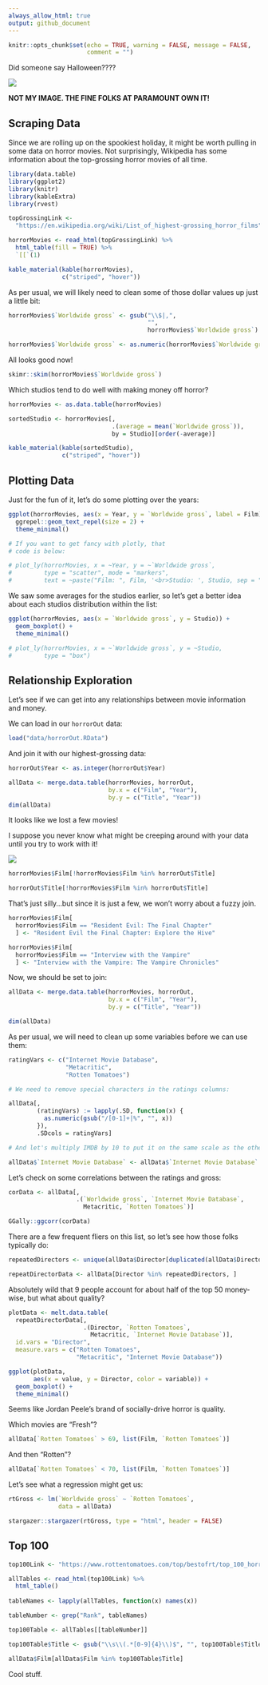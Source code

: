 ```yaml
---
always_allow_html: true
output: github_document
---
```


```r
knitr::opts_chunk$set(echo = TRUE, warning = FALSE, message = FALSE, 
                      comment = "")
```

Did someone say Halloween????

![](images/jason.gif)

**NOT MY IMAGE. THE FINE FOLKS AT PARAMOUNT OWN IT!**

## Scraping Data

Since we are rolling up on the spookiest holiday, it might be worth pulling in some data on horror movies. Not surprisingly, Wikipedia has some information about the top-grossing horror movies of all time.

```r
library(data.table)
library(ggplot2)
library(knitr)
library(kableExtra)
library(rvest)

topGrossingLink <- 
  "https://en.wikipedia.org/wiki/List_of_highest-grossing_horror_films"

horrorMovies <- read_html(topGrossingLink) %>% 
  html_table(fill = TRUE) %>% 
  `[[`(1)

kable_material(kable(horrorMovies), 
               c("striped", "hover"))
```

As per usual, we will likely need to clean some of those dollar values up just a little bit:

```r
horrorMovies$`Worldwide gross` <- gsub("\\$|,", 
                                       "", 
                                       horrorMovies$`Worldwide gross`)

horrorMovies$`Worldwide gross` <- as.numeric(horrorMovies$`Worldwide gross`)
```

All looks good now!

```r
skimr::skim(horrorMovies$`Worldwide gross`)
```

Which studios tend to do well with making money off horror?

```r
horrorMovies <- as.data.table(horrorMovies)

sortedStudio <- horrorMovies[, 
                             .(average = mean(`Worldwide gross`)), 
                             by = Studio][order(-average)]

kable_material(kable(sortedStudio), 
               c("striped", "hover"))
```


## Plotting Data

Just for the fun of it, let's do some plotting over the years:

```r
ggplot(horrorMovies, aes(x = Year, y = `Worldwide gross`, label = Film)) +
  ggrepel::geom_text_repel(size = 2) +
  theme_minimal()

# If you want to get fancy with plotly, that
# code is below:

# plot_ly(horrorMovies, x = ~Year, y = ~`Worldwide gross`,
#         type = "scatter", mode = "markers",
#         text = ~paste("Film: ", Film, '<br>Studio: ', Studio, sep = ""))
```

We saw some averages for the studios earlier, so let's get a better idea about each studios distribution within the list:

```r
ggplot(horrorMovies, aes(x = `Worldwide gross`, y = Studio)) +
  geom_boxplot() + 
  theme_minimal()

# plot_ly(horrorMovies, x = ~`Worldwide gross`, y = ~Studio, 
#         type = "box")
```

## Relationship Exploration

Let's see if we can get into any relationships between movie information and money.

We can load in our `horrorOut` data:

```r
load("data/horrorOut.RData")
```

And join it with our highest-grossing data:

```r
horrorOut$Year <- as.integer(horrorOut$Year)

allData <- merge.data.table(horrorMovies, horrorOut, 
                            by.x = c("Film", "Year"), 
                            by.y = c("Title", "Year"))
dim(allData)
```

It looks like we lost a few movies!

I suppose you never know what might be creeping around with your data until you try to work with it!

![](images/pennywise.gif)

```r
horrorMovies$Film[!horrorMovies$Film %in% horrorOut$Title]

horrorOut$Title[!horrorMovies$Film %in% horrorOut$Title]
```

That's just silly...but since it is just a few, we won't worry about a fuzzy join.

```r
horrorMovies$Film[
  horrorMovies$Film == "Resident Evil: The Final Chapter"
  ] <- "Resident Evil the Final Chapter: Explore the Hive"

horrorMovies$Film[
  horrorMovies$Film == "Interview with the Vampire"
  ] <- "Interview with the Vampire: The Vampire Chronicles"
```

Now, we should be set to join:

```r
allData <- merge.data.table(horrorMovies, horrorOut, 
                            by.x = c("Film", "Year"), 
                            by.y = c("Title", "Year"))

dim(allData)
```

As per usual, we will need to clean up some variables before we can use them:

```r
ratingVars <- c("Internet Movie Database", 
                "Metacritic", 
                "Rotten Tomatoes")

# We need to remove special characters in the ratings columns:

allData[, 
        (ratingVars) := lapply(.SD, function(x) {
          as.numeric(gsub("/[0-1]+|%", "", x))
        }), 
        .SDcols = ratingVars]

# And let's multiply IMDB by 10 to put it on the same scale as the others:

allData$`Internet Movie Database` <- allData$`Internet Movie Database` * 10
```

Let's check on some correlations between the ratings and gross:

```r
corData <- allData[, 
                   .(`Worldwide gross`, `Internet Movie Database`, 
                     Metacritic, `Rotten Tomatoes`)]

GGally::ggcorr(corData)
```

There are a few frequent fliers on this list, so let's see how those folks typically do:

```r
repeatedDirectors <- unique(allData$Director[duplicated(allData$Director)])

repeatDirectorData <- allData[Director %in% repeatedDirectors, ]
```

Absolutely wild that 9 people account for about half of the top 50 money-wise, but what about quality?

```r
plotData <- melt.data.table(
  repeatDirectorData[, 
                     .(Director, `Rotten Tomatoes`, 
                       Metacritic, `Internet Movie Database`)], 
  id.vars = "Director", 
  measure.vars = c("Rotten Tomatoes", 
                   "Metacritic", "Internet Movie Database"))

ggplot(plotData, 
       aes(x = value, y = Director, color = variable)) + 
  geom_boxplot() +
  theme_minimal()
```

Seems like Jordan Peele's brand of socially-drive horror is quality. 

Which movies are "Fresh"?

```r
allData[`Rotten Tomatoes` > 69, list(Film, `Rotten Tomatoes`)]
```

And then "Rotten"?

```r
allData[`Rotten Tomatoes` < 70, list(Film, `Rotten Tomatoes`)]
```

Let's see what a regression might get us:

```r
rtGross <- lm(`Worldwide gross` ~ `Rotten Tomatoes`, 
              data = allData)
```

```r
stargazer::stargazer(rtGross, type = "html", header = FALSE)
```



## Top 100

```r
top100Link <- "https://www.rottentomatoes.com/top/bestofrt/top_100_horror_movies/"

allTables <- read_html(top100Link) %>% 
  html_table() 
  
tableNames <- lapply(allTables, function(x) names(x))

tableNumber <- grep("Rank", tableNames)

top100Table <- allTables[[tableNumber]]

top100Table$Title <- gsub("\\s\\(.*[0-9]{4}\\)$", "", top100Table$Title)

allData$Film[allData$Film %in% top100Table$Title]
```

Cool stuff.